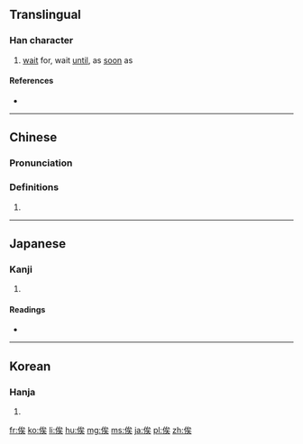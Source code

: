 {{also|竢}}
==Translingual==

===Han character===
{{Han char|rn=9|rad=人|as=07|sn=9|four=2323<sub>4</sub>|canj=人戈人大 (OIOK)|ids=⿰[[亻]][[矣]]}}

# [[wait]] for, wait [[until]], as [[soon]] as

====References====
* {{Han ref|kx=0105.230|dkj=00705|dj=0223.030|hdz=10168.030|uh=4FDF|ud=20447|bh=AB53|bd=43859}}

----

==Chinese==
{{zh-forms}}

===Pronunciation===
{{zh-pron
|m=qí,sì
|c=kei4,zi6
|mc=y
|oc=y
|ma=
|cat=v
}}

===Definitions===
# {{rfdef|lang=zh}}

----

==Japanese==

===Kanji===
{{ja-kanji|grade=|rs=人07}}

# {{defn|lang=ja|sort=人07}}

====Readings====
* {{ja-readings|on=[[し]] (shi)|kun=[[まつ]] (matsu)}}

----

==Korean==

===Hanja===
{{ko-hanja|hangeul=[[사]], [[기]]|rv=sa, gi|mr=sa, ki}}

# {{defn|lang=ko|sort=人07}}

[[fr:俟]]
[[ko:俟]]
[[li:俟]]
[[hu:俟]]
[[mg:俟]]
[[ms:俟]]
[[ja:俟]]
[[pl:俟]]
[[zh:俟]]